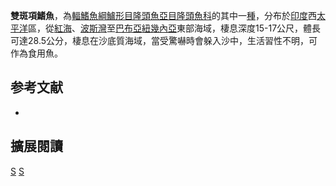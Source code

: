 {{Speciesbox 
| genus = Iniistius
| species = bimaculatus
| status = LC
| status_system = IUCN3.1
| authority = [[Rüppell|Rüppell]], 1829
| synonyms = *''Xyrichthys bimaculatus''<br /><small>Rüppell, 1829</small>
*''Xyrichtys bimaculatus''<br /><small>Rüppell, 1829</small>
*''Novacula punctulata''<br /><small>Valenciennes, 1840</small>
*''Hemipteronotus punctulatus''<br /><small>Valenciennes, 1840</small> 
*''Xyrichtys punctulatus''<br /><small>Valenciennes, 1840</small>
}}

'''雙斑項鰭魚'''，為[[輻鰭魚綱|輻鰭魚綱]][[鱸形目|鱸形目]][[隆頭魚亞目|隆頭魚亞目]][[隆頭魚科|隆頭魚科]]的其中一[[種|種]]，分布於[[印度|印度]]西[[太平洋|太平洋]]區，從[[紅海|紅海]]、[[波斯灣|波斯灣]]至[[巴布亞紐幾內亞|巴布亞紐幾內亞]]東部海域，棲息深度15-17公尺，體長可達28.5公分，棲息在沙底質海域，當受驚嚇時會躲入沙中，生活習性不明，可作為食用魚。

==参考文献==
*{{FishBase_species|genus=Iniistius|species=bimaculatus|year=2013|month=7}}
== 擴展閱讀 ==
{{refbegin}}
{{wikispecies-inline|Iniistius bimaculatus|雙斑項鰭魚}}
{{refend}}
{{Taxonbar|from=Q9008519}}

[[Category:食用魚|S]]
[[Category:項鰭魚屬|S]]


{{鱸形目小作品}}